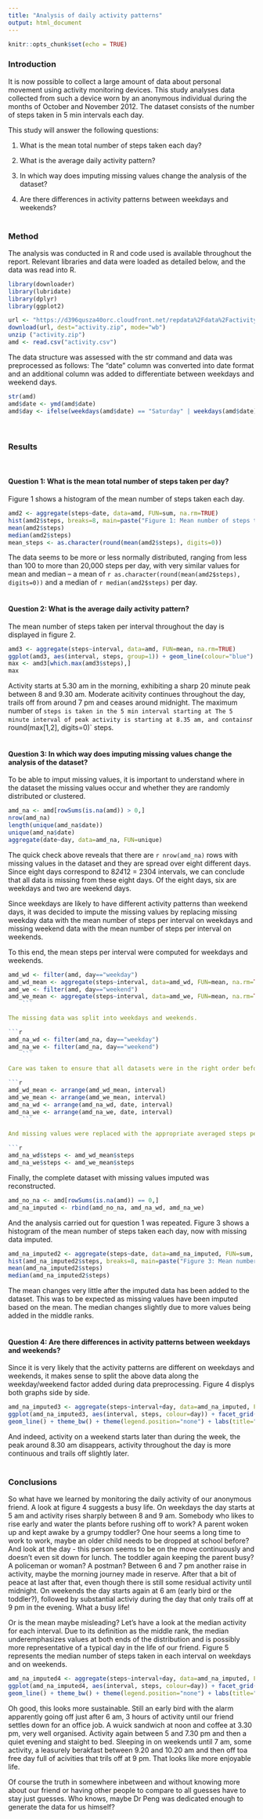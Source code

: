 ```yaml
---
title: "Analysis of daily activity patterns"
output: html_document
---
```


```r
knitr::opts_chunk$set(echo = TRUE)
```
### Introduction

It is now possible to collect a large amount of data about personal movement using activity monitoring devices. This study analyses data collected from such a device worn by an anonymous individual during the months of October and November 2012. The dataset consists of the number of steps taken in 5 min intervals each day.

This study will answer the following questions:

1. What is the mean total number of steps taken each day?

2. What is the average daily activity pattern?

3. In which way does imputing missing values change the analysis of the dataset?

4. Are there differences in activity patterns between weekdays and weekends?
<br><br>

### Method

The analysis was conducted in R and code used is available throughout the report. Relevant libraries and data were loaded as detailed below, and the data was read into R.

```r
library(downloader)
library(lubridate)
library(dplyr)
library(ggplot2)

url <- "https://d396qusza40orc.cloudfront.net/repdata%2Fdata%2Factivity.zip"
download(url, dest="activity.zip", mode="wb") 
unzip ("activity.zip")
amd <- read.csv("activity.csv")
```
The data structure was assessed with the str command and data was preprocessed as follows: The "date" column was converted into date format and an additional column was added to differentiate between weekdays and weekend days.

```r
str(amd)
amd$date <- ymd(amd$date)
amd$day <- ifelse(weekdays(amd$date) == "Saturday" | weekdays(amd$date) == "Sunday","weekend","weekday")
```
<br>

### Results
<br>

#### Question 1: What is the mean total number of steps taken per day?

Figure 1 shows a histogram of the mean number of steps taken each day.

```r
amd2 <- aggregate(steps~date, data=amd, FUN=sum, na.rm=TRUE)
hist(amd2$steps, breaks=8, main=paste("Figure 1: Mean number of steps taken per day"), xlab="Steps per day")
mean(amd2$steps)
median(amd2$steps)
mean_steps <- as.character(round(mean(amd2$steps), digits=0))
```

The data seems to be more or less normally distributed, ranging from less than 100 to more than 20,000 steps per day, with very similar values for mean and median -- a mean of `r as.character(round(mean(amd2$steps), digits=0))` and a median of `r median(amd2$steps)` per day.
<br><br>

#### Question 2: What is the average daily activity pattern?

The mean number of steps taken per interval throughout the day is displayed in figure 2.

```r
amd3 <- aggregate(steps~interval, data=amd, FUN=mean, na.rm=TRUE)
ggplot(amd3, aes(interval, steps, group=1)) + geom_line(colour="blue") +   labs(title="Figure 2: Mean number of steps taken per interval throughout the day") + theme_bw() + scale_x_continuous(breaks=c(200, 400, 600, 800, 1000, 1200, 1400, 1600, 1800, 2000, 2200, 2400))
max <- amd3[which.max(amd3$steps),]
max
```

Activity starts at 5.30 am in the morning, exhibiting a sharp 20 minute peak between 8 and 9.30 am. Moderate acitivity continues throughout the day, trails off from around 7 pm and ceases around midnight. The maximum number of ` steps is taken in the 5 min interval starting at The 5 minute interval of peak activity is starting at 8.35 am, and contains `r round(max[1,2], digits=0)` steps.
<br><br>

#### Question 3: In which way does imputing missing values change the analysis of the dataset?

To be able to imput missing values, it is important to understand where in the dataset the missing values occur and whether they are randomly distributed or clustered.

```r
amd_na <- amd[rowSums(is.na(amd)) > 0,]
nrow(amd_na)
length(unique(amd_na$date))
unique(amd_na$date)
aggregate(date~day, data=amd_na, FUN=unique)

```

The quick check above reveals that there are `r nrow(amd_na)` rows with missing values in the dataset and they are spread over eight different days. Since eight days correspond to 8*24*12 = 2304 intervals, we can conclude that all data is missing from these eight days. Of the eight days, six are weekdays and two are weekend days.

Since weekdays are likely to have different activity patterns than weekend days, it was decided to impute the missing values by replacing missing weekday data with the mean number of steps per interval on weekdays and missing weekend data with the mean number of steps per interval on weekends.

To this end, the mean steps per interval were computed for weekdays and weekends.

```r
amd_wd <- filter(amd, day=="weekday")
amd_wd_mean <- aggregate(steps~interval, data=amd_wd, FUN=mean, na.rm=TRUE)
amd_we <- filter(amd, day=="weekend")
amd_we_mean <- aggregate(steps~interval, data=amd_we, FUN=mean, na.rm=TRUE)
    ```

The missing data was split into weekdays and weekends.

```r
amd_na_wd <- filter(amd_na, day=="weekday")
amd_na_we <- filter(amd_na, day=="weekend")
    ```
    
Care was taken to ensure that all datasets were in the right order before any data was replaced.

```r
amd_wd_mean <- arrange(amd_wd_mean, interval)
amd_we_mean <- arrange(amd_we_mean, interval)
amd_na_wd <- arrange(amd_na_wd, date, interval)
amd_na_we <- arrange(amd_na_we, date, interval)
    ```
    
And missing values were replaced with the appropriate averaged steps per interval dataset.

```r
amd_na_wd$steps <- amd_wd_mean$steps
amd_na_we$steps <- amd_we_mean$steps
```

Finally, the complete dataset with missing values imputed was reconstructed.

```r
amd_no_na <- amd[rowSums(is.na(amd)) == 0,]
amd_na_imputed <- rbind(amd_no_na, amd_na_wd, amd_na_we)
```

And the analysis carried out for question 1 was repeated. Figure 3 shows a histogram of the mean number of steps taken each day, now with missing data imputed.

```r
amd_na_imputed2 <- aggregate(steps~date, data=amd_na_imputed, FUN=sum, na.rm=TRUE)
hist(amd_na_imputed2$steps, breaks=8, main=paste("Figure 3: Mean number of steps taken per day, missing values imputed"), xlab="Steps per day")
mean(amd_na_imputed2$steps)
median(amd_na_imputed2$steps)
```

The mean changes very little after the imputed data has been added to the dataset. This was to be expected as missing values have been imputed based on the mean. The median changes slightly due to more values being added in the middle ranks.
<br><br>

#### Question 4: Are there differences in activity patterns between weekdays and weekends?

Since it is very likely that the activity patterns are different on weekdays and weekends, it makes sense to split the above data along the weekday/weekend factor added during data preprocessing. Figure 4 displys both graphs side by side.

```r
amd_na_imputed3 <- aggregate(steps~interval+day, data=amd_na_imputed, FUN=mean)
ggplot(amd_na_imputed3, aes(interval, steps, colour=day)) + facet_grid(day~.) + 
geom_line() + theme_bw() + theme(legend.position="none") + labs(title="Figure 4: Steps taken throughout the day on weekdays and weekends") + scale_x_continuous(breaks=c(200, 400, 600, 800, 1000, 1200, 1400, 1600, 1800, 2000, 2200, 2400))
```

And indeed, activity on a weekend starts later than during the week, the peak around 8.30 am disappears, activity throughout the day is more continuous and trails off slightly later.
<br><br>

### Conclusions

So what have we learned by monitoring the daily activity of our anonymous friend. A look at figure 4 suggests a busy life. On weekdays the day starts at 5 am and activity rises sharply between 8 and 9 am. Somebody who likes to rise early and water the plants before rushing off to work? A parent woken up and kept awake by a grumpy toddler? One hour seems a long time to work to work, maybe an older child needs to be dropped at school before? And look at the day - this person seems to be on the move continuously and doesn't even sit down for lunch. The toddler again keeping the parent busy? A policeman or woman? A postman? Between 6 and 7 pm another raise in activity, maybe the morning journey made in reserve. After that a bit of peace at last after that, even though there is still some residual activity until midnight. On weekends the day starts again at 6 am (early bird or the toddler?), followed by substantial activiy during the day that only trails off at 9 pm in the evening. What a busy life!

Or is the mean maybe misleading? Let's have a look at the median activity for each interval. Due to its definition as the middle rank, the median underemphasizes values at both ends of the distribution and is possibly more representative of a typical day in the life of our friend. Figure 5 represents the median number of steps taken in each interval on weekdays and on weekends.

```r
amd_na_imputed4 <- aggregate(steps~interval+day, data=amd_na_imputed, FUN=median)
ggplot(amd_na_imputed4, aes(interval, steps, colour=day)) + facet_grid(day~.) + 
geom_line() + theme_bw() + theme(legend.position="none") + labs(title="Figure 5: Steps taken throughout the day (median)") + scale_x_continuous(breaks=c(200, 400, 600, 800, 1000, 1200, 1400, 1600, 1800, 2000, 2200, 2400))
```

Oh good, this looks more sustainable. Still an early bird with the alarm apparently going off just after 6 am, 3 hours of activity until our friend settles down for an office job. A wuick sandwich at noon and coffee at 3.30 pm, very well organised. Activity again between 5 and 7.30 pm and then a quiet evening and staight to bed. Sleeping in on weekends until 7 am, some activity, a leasurely berakfast between 9.20 and 10.20 am and then off toa free day full of acivities that trils off at 9 pm. That looks like more enjoyable life.

Of course the truth in somewhere inbetween and without knowing more about our friend or having other people to compare to all guesses have to stay just guesses. Who knows, maybe Dr Peng was dedicated enough to generate the data for us himself?



    